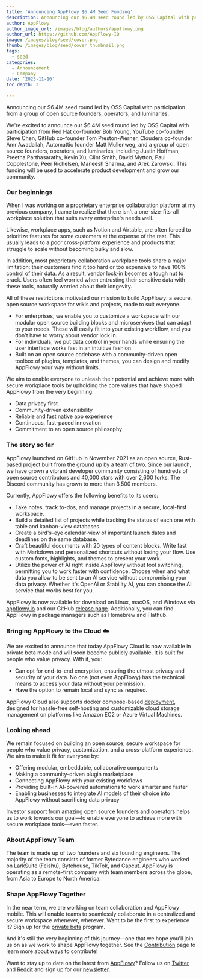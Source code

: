 ```yaml
---
title: 'Announcing AppFlowy $6.4M Seed Funding'
description: Announcing our $6.4M seed round led by OSS Capital with participation from a group of open source founders, operators, and luminaries.
author: AppFlowy
author_image_url: /images/blog/authors/appflowy.png
author_url: https://github.com/AppFlowy-IO
image: /images/blog/seed/cover.png
thumb: /images/blog/seed/cover_thumbnail.png
tags:
  - seed
categories:
  - Announcement
  - Company
date: '2023-11-16'
toc_depth: 3

---
```

Announcing our $6.4M seed round led by OSS Capital with participation from a group of open source founders, operators, and luminaries.

We're excited to announce our $6.4M seed round led by OSS Capital with participation from Red Hat co-founder Bob Young, YouTube co-founder Steve Chen, GitHub co-founder Tom Preston-Werner, Cloudera co-founder Amr Awadallah, Automattic founder Matt Mullenweg, and a group of open source founders, operators, and luminaries, including Justin Hoffman, Preetha Parthasarathy, Kevin Xu, Clint Smith, David Mytton, Paul Copplestone, Peer Richelsen, Maneesh Sharma, and Arek Zarowski. This funding will be used to accelerate product development and grow our community.

### Our beginnings

When I was working on a proprietary enterprise collaboration platform at my previous company, I came to realize that there isn't a one-size-fits-all workplace solution that suits every enterprise's needs well.

Likewise, workplace apps, such as Notion and Airtable, are often forced to prioritize features for some customers at the expense of the rest. This usually leads to a poor cross-platform experience and products that struggle to scale without becoming bulky and slow.

In addition, most proprietary collaboration workplace tools share a major limitation: their customers find it too hard or too expensive to have 100% control of their data. As a result, vendor lock-in becomes a tough nut to crack. Users often feel worried when entrusting their sensitive data with these tools, naturally worried about their longevity.

All of these restrictions motivated our mission to build AppFlowy: a secure, open source workspace for wikis and projects, made to suit everyone.

- For enterprises, we enable you to customize a workspace with our modular open source building blocks and microservices that can adapt to your needs. These will easily fit into your existing workflow, and you don't have to worry about vendor lock in.
- For individuals, we put data control in your hands while ensuring the user interface works fast in an intuitive fashion.
- Built on an open source codebase with a community-driven open toolbox of plugins, templates, and themes, you can design and modify AppFlowy your way without limits.

We aim to enable everyone to unleash their potential and achieve more with secure workplace tools by upholding the core values that have shaped AppFlowy from the very beginning:

- Data privacy first
- Community-driven extensibility
- Reliable and fast native app experience
- Continuous, fast-paced innovation
- Commitment to an open source philosophy

### The story so far

AppFlowy launched on GitHub in November 2021 as an open source, Rust-based project built from the ground up by a team of two. Since our launch, we have grown a vibrant developer community consisting of hundreds of open source contributors and 40,000 stars with over 2,600 forks. The Discord community has grown to more than 3,500 members.

Currently, AppFlowy offers the following benefits to its users:

- Take notes, track to-dos, and manage projects in a secure, local-first workspace.
- Build a detailed list of projects while tracking the status of each one with table and kanban-view databases.
- Create a bird's-eye calendar-view of important launch dates and deadlines on the same database.
- Craft beautiful documents with 20 types of content blocks. Write fast with Markdown and personalized shortcuts without losing your flow. Use custom fonts, highlights, and themes to present your work.
- Utilize the power of AI right inside AppFlowy without tool switching, permitting you to work faster with confidence. Choose when and what data you allow to be sent to an AI service without compromising your data privacy. Whether it's OpenAI or Stability AI, you can choose the AI service that works best for you.

AppFlowy is now available for download on Linux, macOS, and Windows via [appflowy.io](https://appflowy.io/?ref=blog.appflowy.io) and our GitHub [release page](https://github.com/AppFlowy-IO/AppFlowy/releases?ref=blog.appflowy.io). Additionally, you can find AppFlowy in package managers such as Homebrew and Flathub.

### Bringing AppFlowy to the Cloud ☁️

We are excited to announce that today AppFlowy Cloud is now available in private beta mode and will soon become publicly available. It is built for people who value privacy. With it, you:

- Can opt for end-to-end encryption, ensuring the utmost privacy and security of your data. No one (not even AppFlowy) has the technical means to access your data without your permission.
- Have the option to remain local and sync as required.

AppFlowy Cloud also supports docker compose-based [deployment](https://github.com/AppFlowy-IO/AppFlowy-Cloud/blob/main/doc/deployment.md?ref=blog.appflowy.io), designed for hassle-free self-hosting and customizable cloud storage management on platforms like Amazon EC2 or Azure Virtual Machines.

### Looking ahead

We remain focused on building an open source, secure workspace for people who value privacy, customization, and a cross-platform experience. We aim to make it fit for everyone by:

- Offering modular, embeddable, collaborative components
- Making a community-driven plugin marketplace
- Connecting AppFlowy with your existing workflows
- Providing built-in AI-powered automations to work smarter and faster
- Enabling businesses to integrate AI models of their choice into AppFlowy without sacrificing data privacy

Investor support from amazing open source founders and operators helps us to work towards our goal—to enable everyone to achieve more with secure workplace tools—even faster.

### About AppFlowy Team

The team is made up of two founders and six founding engineers. The majority of the team consists of former Bytedance engineers who worked on LarkSuite (Feishu), Bytehouse, TikTok, and Capcut. AppFlowy is operating as a remote-first company with team members across the globe, from Asia to Europe to North America.

### Shape AppFlowy Together

In the near term, we are working on team collaboration and AppFlowy mobile. This will enable teams to seamlessly collaborate in a centralized and secure workspace whenever, wherever. Want to be the first to experience it? Sign up for the [private beta](https://survey.appflowy.io/private-beta?ref=blog.appflowy.io) program.

And it's still the very beginning of this journey—one that we hope you'll join us on as we work to shape AppFlowy together. See the [Contribution](https://docs.appflowy.io/docs/documentation/software-contributions/contributing-to-appflowy?ref=blog.appflowy.io) page to learn more about ways to contribute!

Want to stay up to date on the latest from [AppFlowy](https://appflowy.io/?ref=blog.appflowy.io)? Follow us on [Twitter](https://twitter.com/appflowy?ref=blog.appflowy.io) and [Reddit](https://www.reddit.com/r/AppFlowy/?ref=blog.appflowy.io) and sign up for our [newsletter](https://appflowy.io/subscribe-newsletter?ref=blog.appflowy.io).
